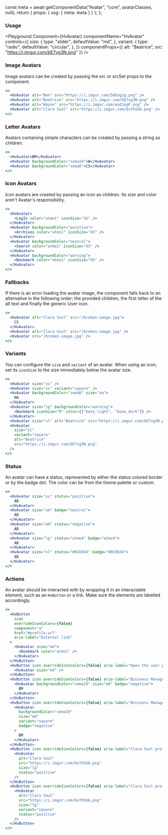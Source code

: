 



  const meta = await getComponentData("Avatar", "core", avatarClasses, null);
  return { props: { ssg: { meta: meta } } };
};

<Description />

<Page>

### Usage

<Playground
  Component={HvAvatar}
  componentName="HvAvatar"
  controls={{
    size: {
      type: "slider",
      defaultValue: "md",
    },
    variant: {
      type: "radio",
      defaultValue: "circular",
    },
  }}
  componentProps={{ alt: "Beatrice", src: "https://i.imgur.com/bE7vg3N.png" }}
/>

### Image Avatars

Image avatars can be created by passing the src or srcSet props to the component.

```jsx live
<>
  <HvAvatar alt="Ben" src="https://i.imgur.com/56Eeg1g.png" />
  <HvAvatar alt="Beatrice" src="https://i.imgur.com/bE7vg3N.png" />
  <HvAvatar alt="Wayne" src="https://i.imgur.com/ea22egF.png" />
  <HvAvatar alt="Clara Soul" src="https://i.imgur.com/6sYhSb6.png" />
</>
```

### Letter Avatars

Avatars containing simple characters can be created by passing a string as children.

```jsx live
<>
  <HvAvatar>BM</HvAvatar>
  <HvAvatar backgroundColor="sema19">W</HvAvatar>
  <HvAvatar backgroundColor="sema6">CS</HvAvatar>
</>
```

### Icon Avatars

Icon avatars are created by passing an icon as children. Its size and color aren't Avatar's responsibility.

```jsx live
<>
  <HvAvatar>
    <LogIn color="atmo1" iconSize="XS" />
  </HvAvatar>
  <HvAvatar backgroundColor="positive">
    <Archives color="atmo1" iconSize="XS" />
  </HvAvatar>
  <HvAvatar backgroundColor="neutral">
    <Search color="atmo1" iconSize="XS" />
  </HvAvatar>
  <HvAvatar backgroundColor="warning">
    <Bookmark color="atmo1" iconSize="XS" />
  </HvAvatar>
</>
```

### Fallbacks

If there is an error loading the avatar image, the component falls back to an alternative in the following order: the provided children, the first letter of the alt text and finally the generic User icon.

```jsx live
<>
  <HvAvatar alt="Clara Soul" src="/broken-image.jpg">
    CS
  </HvAvatar>
  <HvAvatar alt="Clara Soul" src="/broken-image.jpg" />
  <HvAvatar src="/broken-image.jpg" />
</>
```

### Variants

You can configure the `size` and `variant` of an avatar. When using an icon, set its `iconSize` to the size immediately below the avatar size.

```jsx live
<>
  <HvAvatar size="xs" />
  <HvAvatar size="xs" variant="square" />
  <HvAvatar backgroundColor="sema6" size="sm">
    NA
  </HvAvatar>
  <HvAvatar size="lg" backgroundColor="warning">
    <Bookmark iconSize="M" color={["base_light", "base_dark"]} />
  </HvAvatar>
  <HvAvatar size="xl" alt="Beatrice" src="https://i.imgur.com/bE7vg3N.png" />
  <HvAvatar
    size="xl"
    variant="square"
    alt="Beatrice"
    src="https://i.imgur.com/bE7vg3N.png"
  />
</>
```

### Status

An avatar can have a status, represented by either the status colored border or by the badge dot. The color can be from the theme palette or custom.

```jsx live
<>
  <HvAvatar size="xs" status="positive">
    AB
  </HvAvatar>
  <HvAvatar size="sm" badge="neutral">
    AB
  </HvAvatar>
  <HvAvatar size="md" status="negative">
    AB
  </HvAvatar>
  <HvAvatar size="lg" status="atmo4" badge="atmo4">
    AB
  </HvAvatar>
  <HvAvatar size="xl" status="#8CEB34" badge="#8CEB34">
    AB
  </HvAvatar>
</>
```

### Actions

An avatar should be interacted with by wrapping it in an interactable element, such as an `HvButton` or a link. Make sure the elements are labelled accordingly.

```jsx live
<>
  <HvButton
    icon
    overrideIconColors={false}
    component="a"
    href="#profile-url"
    aria-label="External link"
  >
    <HvAvatar size="md">
      <Bookmark color="atmo1" />
    </HvAvatar>
  </HvButton>
  <HvButton icon overrideIconColors={false} aria-label="Open the user profile">
    <HvAvatar size="md" />
  </HvButton>
  <HvButton icon overrideIconColors={false} aria-label="Business Manager">
    <HvAvatar backgroundColor="sema19" size="md" badge="negative">
      BM
    </HvAvatar>
  </HvButton>
  <HvButton icon overrideIconColors={false} aria-label="Business Manager">
    <HvAvatar
      backgroundColor="sema19"
      size="md"
      variant="square"
      badge="negative"
    >
      BM
    </HvAvatar>
  </HvButton>
  <HvButton icon overrideIconColors={false} aria-label="Clara Soul profile">
    <HvAvatar
      alt="Clara Soul"
      src="https://i.imgur.com/6sYhSb6.png"
      size="lg"
      status="positive"
    />
  </HvButton>
  <HvButton icon overrideIconColors={false} aria-label="Clara Soul profile">
    <HvAvatar
      alt="Clara Soul"
      src="https://i.imgur.com/6sYhSb6.png"
      size="lg"
      variant="square"
      status="positive"
    />
  </HvButton>
</>
```

</Page>
